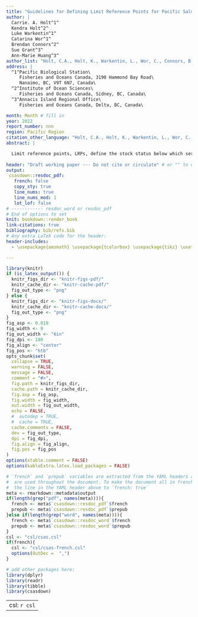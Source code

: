```yaml
---
title: "Guidelines for Defining Limit Reference Points for Pacific Salmon Stock Management Units"
author: |
  Carrie. A. Holt^1^
  Kendra Holt^2^
  Luke Warkentin^1^ 
  Catarina Wor^1^ 
  Brendan Connors^2^ 
  Sue Grant^3^
  Ann-Marie Huang^3^ 
author_list: "Holt, C.A., Holt, K., Warkentin, L., Wor, C., Connors, B., Grant, S. and Huang, A.-M."
address: |
  ^1^Pacific Biological Station\
     Fisheries and Oceans Canada, 3190 Hammond Bay Road\
     Nanaimo, BC, V9T 6N7, Canada\
  ^2^Institute of Ocean Sciences\
     Fisheries and Oceans Canada, Sidney, BC, Canada\
  ^3^Annacis Island Regional Office\
     Fisheries and Oceans Canada, Delta, BC, Canada\

month: Month # fill in
year: 2022
report_number: nnn
region: Pacific Region
citation_other_language: "Holt, C.A., Holt, K., Warkentin, L., Wor, C., Connors, B., Grant, S. et Huang, A.-M.. Guidelines for Defining Limit Reference Points for Pacific Salmon Stock Management Units. DFO Secr. can. de consult. sci. du MPO. Doc. de rech 2022/nnn. iv + 13 p."
abstract: |

  Limit reference points, LRPs, define the stock status below which serious harm is expected to occur to a stock. LRPs are required for major fish stocks, or Stock Management Units (SMUs) that are prescribed by regulation under amendments to the Canadian *Fisheries Act* (2019). Pacific salmon are unique among marine fish stocks due to their high levels of intraspecific diversity which gives rise to a large range in data availability, considerations, and approaches for assessments and LRP development. In this paper, we identify six principles for developing LRPs for Pacific salmon that are adapted from principles used more broadly among marine species. One principle unique to Pacific salmon is that LRPs should be aligned with Canada’s Wild Salmon Policy (WSP) objective of preserving biodiversity of salmon at the scale of Conservation Units (CUs), which are often nested within SMUs. We developed methods for calculating LRPs, and established guidelines on how to implement them including under which conditions they should or should not be applied. We propose that LRPs be identifyied from the proportion of CUs that have status above the Red zone for WSP status assessments, as a default approach. This provides some consistency with status assessments already produced under the WSP, and can inform management decisions for harvest, habitat and hatcheries that often occur at finer, CU scales. To supplement the default approach, we provide LRPs based on metrics of aggregate abundances for the entire SMU, which may be required for fisheries management purposes in some cases. These latter LRPs are derived to have a desired probability of all component CUs being above Red status given an assumed relationship between aggregate abundance and the probability that all CUs will be above Red status. We identify uncertainties associated with each approach, and describe how they can be applied across a range of data types, qualities and quantities. Analyses to support our development of guidelines has been informed by three cases studies: Interior Fraser Coho Salmon *Oncorhynchus kisutch*, West Coast Vancouver Island Chinook Salmon, *O. tshawytscha*, and Inside South Coast Chum Salmon, *O. keta*, excluding the Fraser River.
  
header: "Draft working paper --- Do not cite or circulate" # or "" to omit
output:
 csasdown::resdoc_pdf:
   french: false
   copy_sty: true
   line_nums: true
   line_nums_mod: 1
   lot_lof: false
# ------------ resdoc_word or resdoc_pdf
# End of options to set
knit: bookdown::render_book
link-citations: true
bibliography: bib/refs.bib
# Any extra LaTeX code for the header:
header-includes:
  - \usepackage{amsmath} \usepackage{tcolorbox} \usepackage{tikz} \usetikzlibrary{shapes, arrows.meta, positioning}

---
```


```r
library(knitr)
if (is_latex_output()) {
  knitr_figs_dir <- "knitr-figs-pdf/"
  knitr_cache_dir <- "knitr-cache-pdf/"
  fig_out_type <- "png"
} else {
  knitr_figs_dir <- "knitr-figs-docx/"
  knitr_cache_dir <- "knitr-cache-docx/"
  fig_out_type <- "png"
}
fig_asp <- 0.618
fig_width <- 9
fig_out_width <- "6in"
fig_dpi <- 180
fig_align <- "center"
fig_pos <- "htb"
opts_chunk$set(
  collapse = TRUE,
  warning = FALSE,
  message = FALSE,
  comment = "#>",
  fig.path = knitr_figs_dir,
  cache.path = knitr_cache_dir,
  fig.asp = fig_asp,
  fig.width = fig_width,
  out.width = fig_out_width,
  echo = FALSE,
  #  autodep = TRUE,
  #  cache = TRUE,
  cache.comments = FALSE,
  dev = fig_out_type,
  dpi = fig_dpi,
  fig.align = fig_align,
  fig.pos = fig_pos
)
options(xtable.comment = FALSE)
options(kableExtra.latex.load_packages = FALSE)
```

```r
# `french` and `prepub` variables are extracted from the YAML headers above and
#  are used throughout the document. To make the document all in french, change
#  the line in the YAML header above to `french: true`
meta <- rmarkdown::metadata$output
if(length(grep("pdf", names(meta)))){
  french <- meta$`csasdown::resdoc_pdf`$french
  prepub <- meta$`csasdown::resdoc_pdf`$prepub
}else if(length(grep("word", names(meta)))){
  french <- meta$`csasdown::resdoc_word`$french
  prepub <- meta$`csasdown::resdoc_word`$prepub
}
csl <- "csl/csas.csl"
if(french){
  csl <- "csl/csas-french.csl"
  options(OutDec =  ",")
}

# add other packages here:
library(dplyr)
library(readr)
library(tibble)
library(csasdown)
```

---
csl: `r csl`    
---
